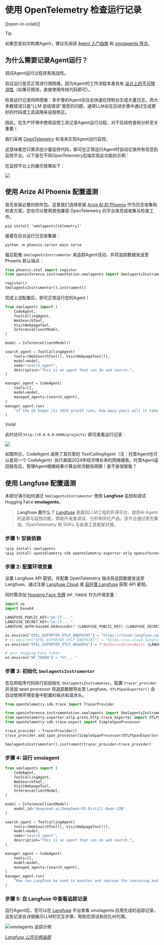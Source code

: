 # 使用 OpenTelemetry 检查运行记录

[[open-in-colab]]

> [!TIP]
> 如果您是初次构建Agent，建议先阅读 [Agent 入门指南](../conceptual_guides/intro_agents) 和 [smolagents 导览](../guided_tour)。

## 为什么需要记录Agent运行？

调试Agent运行过程具有挑战性。

验证运行是否正常进行很困难，因为Agent的工作流程本身具有 [设计上的不可预测性](../conceptual_guides/intro_agents)（如果可预测，直接使用传统代码即可）。

检查运行记录同样困难：多步骤的Agent往往会快速在控制台生成大量日志，而大多数错误只是"LLM 低级错误"类型的问题，通常LLM会在后续步骤中通过生成更好的代码或工具调用来自我修正。

因此，在生产环境中使用监控工具记录Agent运行过程，对于后续检查和分析至关重要！

我们采用 [OpenTelemetry](https://opentelemetry.io/) 标准来实现Agent运行监控。

这意味着您只需添加少量监控代码，即可在正常运行Agent时自动记录所有信息到监控平台。以下是在不同OpenTelemetry后端实现此功能的示例：

在监控平台上的展示效果如下：

<div class="flex justify-center">
    <img src="https://huggingface.co/datasets/huggingface/documentation-images/resolve/main/smolagents/inspect_run_phoenix.gif"/>
</div>


## 使用 Arize AI Phoenix 配置遥测

首先安装必要的软件包。这里我们选择安装 [Arize AI 的 Phoenix](https://github.com/Arize-ai/phoenix) 作为日志收集和检查方案，您也可以使用其他兼容 OpenTelemetry 的平台来完成收集与检查工作。

```shell
pip install 'smolagents[telemetry]'
```

接着在后台运行日志收集器：

```shell
python -m phoenix.server.main serve
```

最后配置 `SmolagentsInstrumentor` 来追踪Agent活动，并将追踪数据发送至 Phoenix 默认端点：

```python
from phoenix.otel import register
from openinference.instrumentation.smolagents import SmolagentsInstrumentor

register()
SmolagentsInstrumentor().instrument()
```

完成上述配置后，即可正常运行您的Agent！

```py
from smolagents import (
    CodeAgent,
    ToolCallingAgent,
    WebSearchTool,
    VisitWebpageTool,
    InferenceClientModel,
)

model = InferenceClientModel()

search_agent = ToolCallingAgent(
    tools=[WebSearchTool(), VisitWebpageTool()],
    model=model,
    name="search_agent",
    description="This is an agent that can do web search.",
)

manager_agent = CodeAgent(
    tools=[],
    model=model,
    managed_agents=[search_agent],
)
manager_agent.run(
    "If the US keeps its 2024 growth rate, how many years will it take for the GDP to double?"
)
```
Voilà!

此时访问 `http://0.0.0.0:6006/projects/` 即可查看运行记录：

<img src="https://huggingface.co/datasets/huggingface/documentation-images/resolve/main/smolagents/inspect_run_phoenix.png">

如图所示，CodeAgent 调用了其托管的 ToolCallingAgent（注：托管Agent也可以是另一个 CodeAgent）执行美国2024年经济增长率的网络搜索。托管Agent返回报告后，管理Agent根据结果计算出经济翻倍周期！是不是很智能？

## 使用 Langfuse 配置遥测

本部分演示如何通过 `SmolagentsInstrumentor` 使用 **Langfuse** 监控和调试 Hugging Face **smolagents**。

> **Langfuse 是什么？** [Langfuse](https://langfuse.com) 是面向LLM工程的开源平台，提供AI Agent的追踪与监控功能，帮助开发者调试、分析和优化产品。该平台通过原生集成、OpenTelemetry 和 SDKs 与各类工具框架对接。

### 步骤 1: 安装依赖

```python
%pip install smolagents
%pip install opentelemetry-sdk opentelemetry-exporter-otlp openinference-instrumentation-smolagents
```

### 步骤 2: 配置环境变量

设置 Langfuse API 密钥，并配置 OpenTelemetry 端点将追踪数据发送至 Langfuse。通过注册 [Langfuse Cloud](https://cloud.langfuse.com) 或 [自托管 Langfuse](https://langfuse.com/self-hosting) 获取 API 密钥。

同时需添加 [Hugging Face 令牌](https://huggingface.co/settings/tokens) (`HF_TOKEN`) 作为环境变量：
```python
import os
import base64

LANGFUSE_PUBLIC_KEY="pk-lf-..."
LANGFUSE_SECRET_KEY="sk-lf-..."
LANGFUSE_AUTH=base64.b64encode(f"{LANGFUSE_PUBLIC_KEY}:{LANGFUSE_SECRET_KEY}".encode()).decode()

os.environ["OTEL_EXPORTER_OTLP_ENDPOINT"] = "https://cloud.langfuse.com/api/public/otel" # EU data region
# os.environ["OTEL_EXPORTER_OTLP_ENDPOINT"] = "https://us.cloud.langfuse.com/api/public/otel" # US data region
os.environ["OTEL_EXPORTER_OTLP_HEADERS"] = f"Authorization=Basic {LANGFUSE_AUTH}"

# your Hugging Face token
os.environ["HF_TOKEN"] = "hf_..."
```

### 步骤 3: 初始化 `SmolagentsInstrumentor`

在应用程序代码执行前初始化 `SmolagentsInstrumentor`。配置 `tracer_provider` 并添加 span processor 将追踪数据导出至 Langfuse。`OTLPSpanExporter()` 会自动使用环境变量中配置的端点和请求头。


```python
from opentelemetry.sdk.trace import TracerProvider

from openinference.instrumentation.smolagents import SmolagentsInstrumentor
from opentelemetry.exporter.otlp.proto.http.trace_exporter import OTLPSpanExporter
from opentelemetry.sdk.trace.export import SimpleSpanProcessor

trace_provider = TracerProvider()
trace_provider.add_span_processor(SimpleSpanProcessor(OTLPSpanExporter()))

SmolagentsInstrumentor().instrument(tracer_provider=trace_provider)
```

### 步骤 4: 运行 smolagent

```python
from smolagents import (
    CodeAgent,
    ToolCallingAgent,
    WebSearchTool,
    VisitWebpageTool,
    InferenceClientModel,
)

model = InferenceClientModel(
    model_id="deepseek-ai/DeepSeek-R1-Distill-Qwen-32B"
)

search_agent = ToolCallingAgent(
    tools=[WebSearchTool(), VisitWebpageTool()],
    model=model,
    name="search_agent",
    description="This is an agent that can do web search.",
)

manager_agent = CodeAgent(
    tools=[],
    model=model,
    managed_agents=[search_agent],
)
manager_agent.run(
    "How can Langfuse be used to monitor and improve the reasoning and decision-making of smolagents when they execute multi-step tasks, like dynamically adjusting a recipe based on user feedback or available ingredients?"
)
```

### 步骤 5: 在 Langfuse 中查看追踪记录

运行Agent后，您可以在 [Langfuse](https://cloud.langfuse.com) 平台查看 smolagents 应用生成的追踪记录。这些记录会详细展示LLM的交互步骤，帮助您调试和优化AI代理。

![smolagents 追踪示例](https://langfuse.com/images/cookbook/integration-smolagents/smolagent_example_trace.png)

_[Langfuse 公开示例追踪](https://cloud.langfuse.com/project/cloramnkj0002jz088vzn1ja4/traces/ce5160f9bfd5a6cd63b07d2bfcec6f54?timestamp=2025-02-11T09%3A25%3A45.163Z&display=details)_